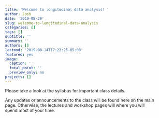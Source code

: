 ```yaml
---
title: 'Welcome to longitudinal data analysis! '
author: Josh
date: '2019-08-29'
slug: welcome-to-longitudinal-data-analysis
categories: []
tags: []
subtitle: ''
summary: ''
authors: []
lastmod: '2019-08-14T17:22:25-05:00'
featured: yes
image:
  caption: ''
  focal_point: ''
  preview_only: no
projects: []
---
```


Please take a look at the syllabus for important class details. 

Any updates or announcements to the class will be found here on the main page. Otherwise, the lectures and workshop pages will where you will spend most of your time.  


